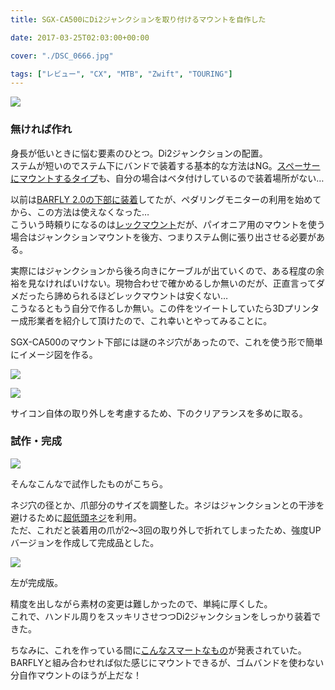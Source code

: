 ---
title: SGX-CA500にDi2ジャンクションを取り付けるマウントを自作した

date: 2017-03-25T02:03:00+00:00

cover: "./DSC_0666.jpg"

tags: ["レビュー", "CX", "MTB", "Zwift", "TOURING"]
---

![ ](./DSC_0666.jpg)

### 無ければ作れ

身長が低いときに悩む要素のひとつ。Di2ジャンクションの配置。  
ステムが短いのでステム下にバンドで装着する基本的な方法はNG。<a href="http://amzn.to/2o3eCzL" target="_blank">スペーサーにマウントするタイプ</a>も、自分の場合はベタ付けしているので装着場所がない…

以前は<a href="/2013/11/bar-fly20.html" target="_blank">BARFLY 2.0の下部に装着</a>してたが、ペダリングモニターの利用を始めてから、この方法は使えなくなった…  
こういう時頼りになるのは<a href="http://amzn.to/2ogb3pi" target="_blank">レックマウント</a>だが、パイオニア用のマウントを使う場合はジャンクションマウントを後方、つまりステム側に張り出させる必要がある。

実際にはジャンクションから後ろ向きにケーブルが出ていくので、ある程度の余裕を見なければいけない。現物合わせで確かめるしか無いのだが、正直言ってダメだったら諦められるほどレックマウントは安くない…  
こうなるともう自分で作るしか無い。この件をツイートしていたら3Dプリンター成形業者を紹介して頂けたので、これ幸いとやってみることに。

SGX-CA500のマウント下部には謎のネジ穴があったので、これを使う形で簡単にイメージ図を作る。

![ ](./DSC_0533.jpg)

![ ](./DSC_0531.jpg)

サイコン自体の取り外しを考慮するため、下のクリアランスを多めに取る。

### 試作・完成

![ ](./DSC_0650.jpg)

そんなこんなで試作したものがこちら。

ネジ穴の径とか、爪部分のサイズを調整した。ネジはジャンクションとの干渉を避けるために<a href="http://amzn.to/2nmMU2A" target="_blank">超低頭ネジ</a>を利用。  
ただ、これだと装着用の爪が2〜3回の取り外しで折れてしまったため、強度UPバージョンを作成して完成品とした。

![ ](./DSC_0852.jpg)

左が完成版。

精度を出しながら素材の変更は難しかったので、単純に厚くした。  
これで、ハンドル周りをスッキリさせつつDi2ジャンクションをしっかり装着できた。

ちなみに、これを作っている間に<a href="https://speedfil.com/accessories/pioneer-adapter-kit#1456026403398-87c3bace-faa6" target="_blank">こんなスマートなもの</a>が発表されていた。  
BARFLYと組み合わせれば似た感じにマウントできるが、ゴムバンドを使わない分自作マウントのほうが上だな！

<LinkBox isAmazonLink url="https://www.amazon.co.jp/dp/B01B0D7FBC/" />
